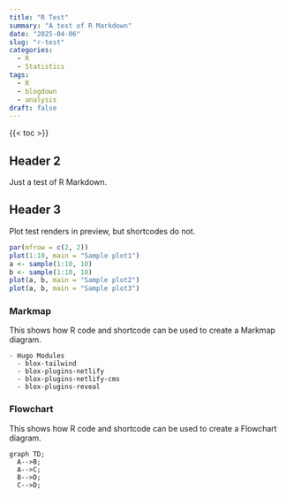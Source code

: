 ```yaml
---
title: "R Test"
summary: "A test of R Markdown"
date: "2025-04-06"
slug: "r-test"
categories:
  - R
  - Statistics
tags:
  - R
  - blogdown
  - analysis
draft: false
---
```


{{< toc >}}


## Header 2

Just a test of R Markdown.

## Header 3

Plot test renders in preview, but shortcodes do not.

```r
par(mfrow = c(2, 2))
plot(1:10, main = "Sample plot1")
a <- sample(1:10, 10)
b <- sample(1:10, 10)
plot(a, b, main = "Sample plot2")
plot(a, b, main = "Sample plot3")
```

### Markmap

This shows how R code and shortcode can be used to create a Markmap diagram.

```markmap {height="200px"}
- Hugo Modules
  - blox-tailwind
  - blox-plugins-netlify
  - blox-plugins-netlify-cms
  - blox-plugins-reveal
```

### Flowchart

This shows how R code and shortcode can be used to create a Flowchart diagram.

```mermaid
graph TD;
  A-->B;
  A-->C;
  B-->D;
  C-->D;
```
